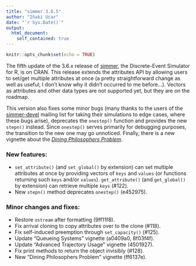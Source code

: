 ```yaml
---
title: "simmer 3.6.5"
author: "Iñaki Ucar"
date: "`r Sys.Date()`"
output:
  html_document:
    self_contained: true
---
```


```r
knitr::opts_chunk$set(echo = TRUE)
```

The fifth update of the 3.6.x release of [simmer](http://r-simmer.org/), the Discrete-Event Simulator for R, is on CRAN. This release extends the attributes API by allowing users to set/get multiple attributes at once (a pretty straightforward change as well as useful; I don't know why it didn't occurred to me before...). Vectors as attributes and other data types are not supported yet, but they are on the roadmap.

This version also fixes some minor bugs (many thanks to the users of the [simmer-devel](https://groups.google.com/forum/#!forum/simmer-devel) mailing list for taking their simulations to edge cases, where these bugs arise), deprecates the `onestep()` function and provides the new `stepn()` instead. Since `onestep()` serves primarily for debugging purposes, the transition to the new one may go unnoticed. Finally, there is a new vignette about the [*Dining Philosophers Problem*](http://r-simmer.org/articles/simmer-08-philosophers.html).

### New features:

* `set_attribute()` (and `set_global()` by extension) can set multiple attributes at once by providing vectors of `keys` and `values` (or functions returning such `keys` and/or `values`). `get_attribute()` (and `get_global()` by extension) can retrieve multiple `keys` (#122).
* New `stepn()` method deprecates `onestep()` (e452975).

### Minor changes and fixes:

* Restore `ostream` after formatting (9ff11f8).
* Fix arrival cloning to copy attributes over to the clone (#118).
* Fix self-induced preemption through `set_capacity()` (#125).
* Update "Queueing Systems" vignette (a0409a0, 8f03f4f).
* Update "Advanced Trajectory Usage" vignette (4501927).
* Fix print methods to return the object invisibly (#128).
* New "Dining Philosophers Problem" vignette (ff6137e).
